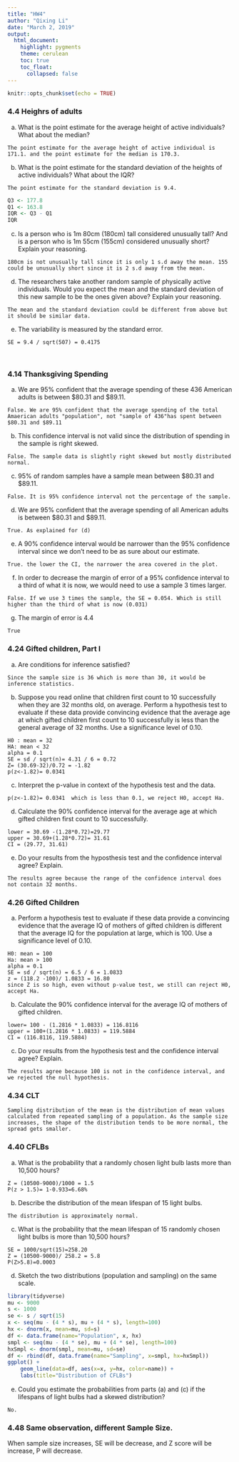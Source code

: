 ```yaml
---
title: "HW4"
author: "Qixing Li"
date: "March 2, 2019"
output:
  html_document:
    highlight: pygments
    theme: cerulean
    toc: true
    toc_float:
      collapsed: false
---
```


```r
knitr::opts_chunk$set(echo = TRUE)
```

### 4.4 Heighrs of adults

(a) What is the point estimate for the average height of active individuals? What about the median?
```
The point estimate for the average height of active individual is 171.1. and the point estimate for the median is 170.3.
```

(b) What is the point estimate for the standard deviation of the heights of active individuals? What about the IQR?
```
The point estimate for the standard deviation is 9.4. 
```

```r
Q3 <- 177.8
Q1 <- 163.8
IQR <- Q3 - Q1
IQR
```


(c) Is a person who is 1m 80cm (180cm) tall considered unusually tall? And is a person who is 1m 55cm (155cm) considered unusually short? Explain your reasoning.
```
180cm is not unusually tall since it is only 1 s.d away the mean. 155 could be unusually short since it is 2 s.d away from the mean.
```

(d) The researchers take another random sample of physically active individuals. Would you expect the mean and the standard deviation of this new sample to be the ones given above? Explain your reasoning.
``` 
The mean and the standard deviation could be different from above but it should be similar data.
```

(e) The variability is measured by the standard error.
```
SE = 9.4 / sqrt(507) = 0.4175
```
</br>

### 4.14 Thanksgiving Spending
(a) We are 95% confident that the average spending of these 436 American adults is between $80.31 and $89.11.  
```
False. We are 95% confident that the average spending of the total Amaerican adults "population", not "sample of 436"has spent between $80.31 and $89.11  
```

(b) This confidence interval is not valid since the distribution of spending in the sample is right skewed.  
```
False. The sample data is slightly right skewed but mostly distributed normal.
```

(c) 95% of random samples have a sample mean between $80.31 and $89.11.  
```
False. It is 95% confidence interval not the percentage of the sample.
```

(d) We are 95% confident that the average spending of all American adults is between $80.31 and $89.11.  
```
True. As explained for (d)
```

(e) A 90% confidence interval would be narrower than the 95% confidence interval since we don't need to be as sure about our estimate.  
```
True. the lower the CI, the narrower the area covered in the plot.
```

(f) In order to decrease the margin of error of a 95% confidence interval to a third of what it is
now, we would need to use a sample 3 times larger.  
```
False. If we use 3 times the sample, the SE = 0.054. Which is still higher than the third of what is now (0.031)  
```

(g) The margin of error is 4.4  
```
True
```

### 4.24 Gifted children, Part I 
(a) Are conditions for inference satisfied?
```
Since the sample size is 36 which is more than 30, it would be inference statistics.
```

(b) Suppose you read online that children first count to 10 successfully when they are 32 months old, on average. Perform a hypothesis test to evaluate if these data provide convincing evidence that the average age at which gifted children first count to 10 successfully is less than the general average of 32 months. Use a significance level of 0.10.
```
H0 : mean = 32
HA: mean < 32
alpha = 0.1
SE = sd / sqrt(n)= 4.31 / 6 = 0.72
Z= (30.69-32)/0.72 = -1.82
p(z<-1.82)= 0.0341 
```

(c) Interpret the p-value in context of the hypothesis test and the data.
```
p(z<-1.82)= 0.0341  which is less than 0.1, we reject H0, accept Ha.
```

(d) Calculate the 90% confidence interval for the average age at which gifted children first count to 10 successfully.
```
lower = 30.69 -(1.28*0.72)=29.77
upper = 30.69+(1.28*0.72)= 31.61
CI = (29.77, 31.61)
```


(e) Do your results from the hyposthesis test and the confidence interval agree? Explain.
```
The results agree because the range of the confidence interval does not contain 32 months.
```

### 4.26 Gifted Children
(a) Perform a hypothesis test to evaluate if these data provide a convincing evidence that the average IQ of mothers of gifted children is different that the average IQ for the population at large, which is 100. Use a significance level of 0.10.
```
H0: mean = 100
Ha: mean > 100
alpha = 0.1
SE = sd / sqrt(n) = 6.5 / 6 = 1.0833
z = (118.2 -100)/ 1.0833 = 16.80
since Z is so high, even without p-value test, we still can reject H0, accept Ha.
```

(b) Calculate the 90% confidence interval for the average IQ of mothers of gifted children.
```
lower= 100 - (1.2816 * 1.0833) = 116.8116
upper = 100+(1.2816 * 1.0833) = 119.5884
CI = (116.8116, 119.5884)
```

(c) Do your results from the hypothesis test and the confidence interval agree? Explain.
```
The results agree because 100 is not in the confidence interval, and we rejected the null hypothesis.
```

### 4.34 CLT
```
Sampling distribution of the mean is the distribution of mean values calculated from repeated sampling of a population. As the sample size increases, the shape of the distribution tends to be more normal, the spread gets smaller.
```

### 4.40 CFLBs
(a) What is the probability that a randomly chosen light bulb lasts more than 10,500 hours?
```
Z = (10500-9000)/1000 = 1.5
P(z > 1.5)= 1-0.933=6.68%
```

(b) Describe the distribution of the mean lifespan of 15 light bulbs.
```
The distribution is approximately normal.
```

(c) What is the probability that the mean lifespan of 15 randomly chosen light bulbs is more than 10,500 hours?
```
SE = 1000/sqrt(15)=258.20
Z = (10500-9000)/ 258.2 = 5.8
P(Z>5.8)=0.0003
```

(d) Sketch the two distributions (population and sampling) on the same scale.
```r
library(tidyverse)
mu <- 9000
s <- 1000
se <- s / sqrt(15)
x <- seq(mu - (4 * s), mu + (4 * s), length=100)
hx <- dnorm(x, mean=mu, sd=s)
df <- data.frame(name="Population", x, hx)
smpl <- seq(mu - (4 * se), mu + (4 * se), length=100)
hxSmpl <- dnorm(smpl, mean=mu, sd=se)
df <- rbind(df, data.frame(name="Sampling", x=smpl, hx=hxSmpl))
ggplot() +
    geom_line(data=df, aes(x=x, y=hx, color=name)) +
    labs(title="Distribution of CFLBs")
```

(e) Could you estimate the probabilities from parts (a) and (c) if the lifespans of light bulbs had a skewed distribution?
```
No. 
```

### 4.48 Same observation, different Sample Size.

When sample size increases, SE will be decrease, and Z score will be increase, P will decrease.

